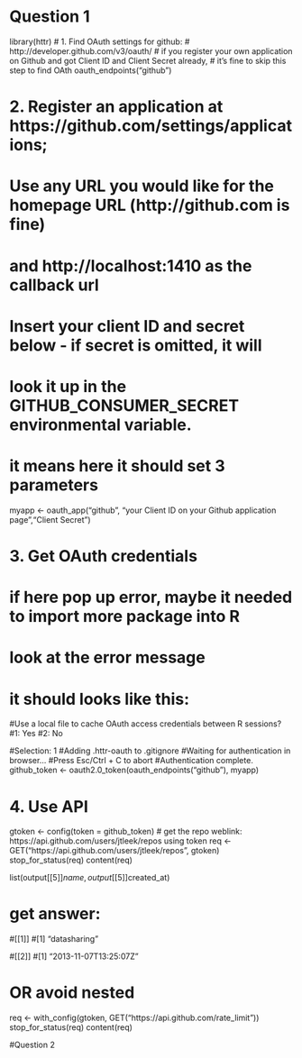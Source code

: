 # Question 1
library(httr)
# 1. Find OAuth settings for github:
# http://developer.github.com/v3/oauth/
# if you register your own application on Github and got Client ID and Client Secret already,
# it's fine to skip this step to find OAth
oauth_endpoints("github")

# 2. Register an application at https://github.com/settings/applications;
# Use any URL you would like for the homepage URL (http://github.com is fine)
# and http://localhost:1410 as the callback url

# Insert your client ID and secret below - if secret is omitted, it will
# look it up in the GITHUB_CONSUMER_SECRET environmental variable.
# it means here it should set 3 parameters
myapp <- oauth_app("github", "your Client ID on your Github application page","Client Secret")

# 3. Get OAuth credentials
# if here pop up error, maybe it needed to import more package into R
# look at the error message
# it should looks like this:
#Use a local file to cache OAuth access credentials between R sessions?
#1: Yes
#2: No

#Selection: 1
#Adding .httr-oauth to .gitignore
#Waiting for authentication in browser...
#Press Esc/Ctrl + C to abort
#Authentication complete.
github_token <- oauth2.0_token(oauth_endpoints("github"), myapp)

# 4. Use API
gtoken <- config(token = github_token)
# get the repo weblink: https://api.github.com/users/jtleek/repos using token
req <- GET("https://api.github.com/users/jtleek/repos", gtoken)
stop_for_status(req)
content(req)

list(output[[5]]$name, output[[5]]$created_at)

# get answer:
#[[1]]
#[1] "datasharing"

#[[2]]
#[1] "2013-11-07T13:25:07Z"

# OR avoid nested
req <- with_config(gtoken, GET("https://api.github.com/rate_limit"))
stop_for_status(req)
content(req)


#Question 2
